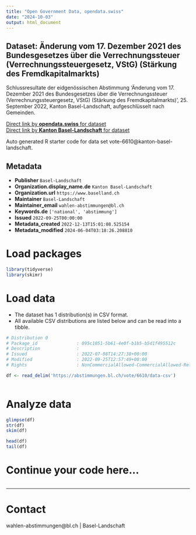 ```yaml
---
title: "Open Government Data, opendata.swiss"
date: "2024-10-03"
output: html_document
---
```


## Dataset: Änderung vom 17. Dezember 2021 des Bundesgesetzes über die Verrechnungssteuer (Verrechnungssteuergesetz, VStG) (Stärkung des Fremdkapitalmarkts)

Schlussresultate der eidgenössischen Abstimmung 'Änderung vom 17. Dezember 2021 des Bundesgesetzes über die Verrechnungssteuer (Verrechnungssteuergesetz, VStG) (Stärkung des Fremdkapitalmarkts)', 25. September 2022, Kanton Basel-Landschaft, aufgeschlüsselt nach Gemeinden.

[Direct link by **opendata.swiss** for dataset](https://opendata.swiss/de/dataset/anderung-vom-17-dezember-2021-des-bundesgesetzes-uber-die-verrechnungssteuer-verrechnungssteuer1)<br>
[Direct link by **Kanton Basel-Landschaft** for dataset](https://abstimmungen.bl.ch/vote/6610/data)

Auto generated R starter code for data set vote-6610@kanton-basel-landschaft.

## Metadata

- **Publisher** `Basel-Landschaft`
- **Organization.display_name.de** `Kanton Basel-Landschaft`
- **Organization.url** `https://www.baselland.ch`
- **Maintainer** `Basel-Landschaft`
- **Maintainer_email** `wahlen-abstimmungen@bl.ch`
- **Keywords.de** `['national', 'abstimmung']`
- **Issued** `2022-09-25T00:00:00`
- **Metadata_created** `2022-12-13T15:01:08.525154`
- **Metadata_modified** `2024-06-04T03:18:26.208810`


# Load packages

```r

library(tidyverse)
library(skimr)

```

# Load data

-   The dataset has 1 distribution(s) in CSV format.
-   All available CSV distributions are listed below and can be read into a tibble.

```r

# Distribution 0
# Package_id               : 095c1051-5b61-4e0f-b1b5-b5d1f495512c
# Description              : 
# Issued                   : 2022-07-08T14:27:38+00:00
# Modified                 : 2022-09-25T12:57:49+00:00
# Rights                   : NonCommercialAllowed-CommercialAllowed-ReferenceRequired

df <- read_delim('https://abstimmungen.bl.ch/vote/6610/data-csv')



```

# Analyze data

```r

glimpse(df)
str(df)
skim(df)

head(df)
tail(df)

```

# Continue your code here...

```r

```

------------------------------------------------------------------------

# Contact

wahlen-abstimmungen@bl.ch | Basel-Landschaft
